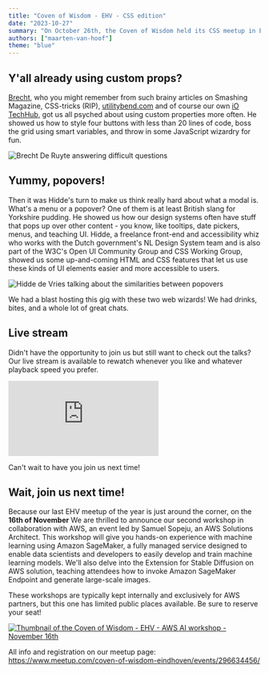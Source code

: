 ```yaml
---
title: "Coven of Wisdom - EHV - CSS edition"
date: "2023-10-27"
summary: "On October 26th, the Coven of Wisdom held its CSS meetup in Eindhoven. To really allow going deep on CSS and Web UIs, we invited 2 heavy hitters regarding these domains, Brecht De Ruyte en Hidde de Vries."
authors: ["maarten-van-hoof"]
theme: "blue"
---
```


## Y'all already using custom props?

[Brecht](/authors/brecht-de-ruyte), who you might remember from such brainy articles on Smashing Magazine, CSS-tricks (RIP), [utilitybend.com](https://utilitybend.com) and of course our own [iO TechHub](/authors/brecht-de-ruyte), got us all psyched about using custom properties more often. He showed us how to style four buttons with less than 20 lines of code, boss the grid using smart variables, and throw in some JavaScript wizardry for fun.

![Brecht De Ruyte answering difficult questions](./images/coven-of-wisdom-evh-css-recap/coven-of-wisdom-ehv-css-edition-recap-brecht-de-ruyte.jpg)

## Yummy, popovers!

Then it was Hidde's turn to make us think really hard about what a modal is. What's a menu or a popover? One of them is at least British slang for Yorkshire pudding. He showed us how our design systems often have stuff that pops up over other content - you know, like tooltips, date pickers, menus, and teaching UI. Hidde, a freelance front-end and accessibility whiz who works with the Dutch government's NL Design System team and is also part of the W3C's Open UI Community Group and CSS Working Group, showed us some up-and-coming HTML and CSS features that let us use these kinds of UI elements easier and more accessible to users.

![Hidde de Vries talking about the similarities between popovers ](./images/coven-of-wisdom-evh-css-recap/coven-of-wisdom-ehv-css-edition-recap-hidde-de-vries.jpg)

We had a blast hosting this gig with these two web wizards! We had drinks, bites, and a whole lot of great chats.

## Live stream

Didn't have the opportunity to join us but still want to check out the talks? Our live stream is available to rewatch whenever you like and whatever playback speed you prefer.

<div style={{ aspectRatio: "16 / 9", position: "relative" }}>
  <iframe
    className="absolute h-full w-full"
    style={{ inset: 0 }}
    src="https://www.youtube-nocookie.com/embed/BkTsHE9-nT8?si=pNpEQfQFAPekXk1A"
    title="YouTube video player"
    frameBorder="0"
    allow="accelerometer; autoplay; clipboard-write; encrypted-media; gyroscope; picture-in-picture; web-share"
    allowFullScreen
  ></iframe>
</div>

Can't wait to have you join us next time!

## Wait, join us next time!

Because our last EHV meetup of the year is just around the corner, on the **16th of November** We are thrilled to announce our second workshop in collaboration with AWS, an event led by Samuel Sopeju, an AWS Solutions Architect. This workshop will give you hands-on experience with machine learning using Amazon SageMaker, a fully managed service designed to enable data scientists and developers to easily develop and train machine learning models. We'll also delve into the Extension for Stable Diffusion on AWS solution, teaching attendees how to invoke Amazon SageMaker Endpoint and generate large-scale images.

These workshops are typically kept internally and exclusively for AWS partners, but this one has limited public places available. Be sure to reserve your seat!

[![Thumbnail of the Coven of Wisdom - EHV - AWS AI workshop - November 16th](https://secure.meetupstatic.com/photos/event/7/4/a/1/600_516449857.webp?w=720)](https://www.meetup.com/coven-of-wisdom-eindhoven/events/296634456/)

All info and registration on our meetup page: https://www.meetup.com/coven-of-wisdom-eindhoven/events/296634456/
